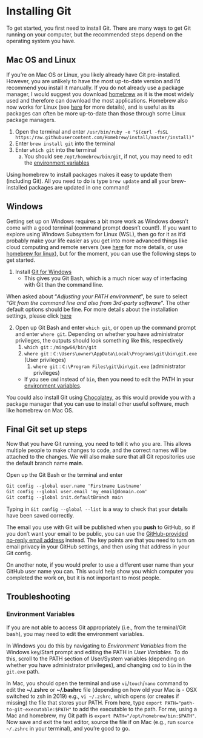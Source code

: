 # Installing Git

To get started, you first need to install Git.
There are many ways to get Git running on your computer, but the recommended steps depend on the operating system you have.

## Mac OS and Linux

If you're on Mac OS or Linux, you likely already have Git pre-installed.
However, you are unlikely to have the most up-to-date version and I'd recommend you install it manually.
If you do not already use a package manager, I would suggest you download [homebrew](https://homebrew.com) as it is the most widely used and therefore can download the most applications.
Homebrew also now works for Linux (see [here](https://docs.brew.sh/Homebrew-on-Linux) for more details), and is useful as its packages can often be more up-to-date than those through some Linux package managers.

1. Open the terminal and enter `/usr/bin/ruby -e "$(curl -fsSL https:/raw.githubusercontent.com/Homebrew/install/master/install)"`
2. Enter `brew install git` into the terminal
3. Enter `which git` into the terminal
    a. You should see `/opt/homebrew/bin/git`, if not, you may need to edit the [environment variables](#env-variables)

Using homebrew to install packages makes it easy to update them (including Git).
All you need to do is type `brew update` and all your brew-installed packages are updated in one command!

## Windows

Getting set up on Windows requires a bit more work as Windows doesn't come with a good terminal (command prompt doesn't count!).
If you want to explore using Windows Subsystem for Linux (WSL), then go for it as it'd probably make your life easier as you get into more advanced things like cloud computing and remote servers (see [here](https://learn.microsoft.com/en-us/windows/wsl/tutorials/wsl-git) for more details, or use [homebrew for linux](https://docs.brew.sh/Homebrew-on-Linux)), but for the moment, you can use the following steps to get started.

1. Install [Git for Windows](https://gitforwindows.org/)
    - This gives you Git Bash, which is a much nicer way of interfacing with Git than the command line.

::: {.callout-note}
When asked about "*Adjusting your PATH environment*", be sure to select "*Git from the command line and also from 3rd-party software*". The other default options should be fine.
For more details about the installation settings, please click [here](https://github.com/jennybc/happy-git-with-r/issues/105)
:::

2. Open up Git Bash and enter `which git`, or open up the command prompt and enter `where git`. Depending on whether you have administrator privileges, the outputs should look something like this, respectively
    1. `which git` : `/mingw64/bin/git`
    2. `where git` : `C:\Users\owner\AppData\Local\Programs\git\bin\git.exe` (User privileges)
        1. `where git` : `C:\Program Files\git\bin\git.exe` (administrator privileges)
    - If you see `cmd` instead of `bin`, then you need to edit the PATH in your [environment variables](#env-variables).

You could also install Git using [Chocolatey](https://chocolatey.org), as this would provide you with a package manager that you can use to install other useful software, much like homebrew on Mac OS.

## Final Git set up steps

Now that you have Git running, you need to tell it who you are.
This allows multiple people to make changes to code, and the correct names will be attached to the changes.
We will also make sure that all Git repositories use the default branch name **main**.

Open up the Git Bash or the terminal and enter

```markdown
Git config --global user.name 'Firstname Lastname'
Git config --global user.email 'my_email@domain.com'
Git config --global init.defaultBranch main
```

Typing in `Git config --global --list` is a way to check that your details have been saved correctly.

::: {.callout-note}
The email you use with Git will be published when you **push** to GitHub, so if you don't want your email to be public, you can use the [GitHub-provided no-reply email address](https://docs.github.com/en/account-and-profile/setting-up-and-managing-your-personal-account-on-github/managing-email-preferences/setting-your-commit-email-address#setting-your-commit-email-address-on-github) instead.
The key points are that you need to turn on email privacy in your GitHub settings, and then using that address in your Git config.

On another note, if you would prefer to use a different user name than your GitHub user name you can.
This would help show you which computer you completed the work on, but it is not important to most people.
:::

## Troubleshooting
### Environment Variables {#env-variables}

If you are not able to access Git appropriately (i.e., from the terminal/Git bash), you may need to edit the environment variables.

In Windows you do this by navigating to *Environment Variables* from the Windows key/Start prompt and editing the PATH in *User Variables*.
To do this, scroll to the PATH section of User/System variables (depending on whether you have administrator privileges), and changing `cmd` to `bin` in the `git.exe` path. 

In Mac, you should open the terminal and use `vi`/`touch`/`nano` command to edit the **~/.zshrc** or **~/.bashrc** file (depending on how old your Mac is - OSX switched to zsh in 2019) e.g., `vi ~/.zshrc`, which opens (or creates if missing) the file that stores your PATH.
From here, type `export PATH="path-to-git-executable:$PATH"` to add the executable to the path.
For me, using a Mac and homebrew, my Git path is `export PATH="/opt/homebrew/bin:$PATH"`.
Now save and exit the text editor, source the file if on Mac (e.g., run `source ~/.zshrc` in your terminal), and you're good to go.
